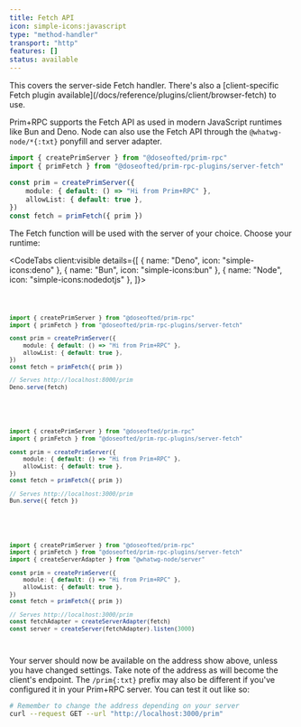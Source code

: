 ```yaml
---
title: Fetch API
icon: simple-icons:javascript
type: "method-handler"
transport: "http"
features: []
status: available
---
```



<Aside>
	This covers the server-side Fetch handler. There's also a [client-specific Fetch plugin
	available](/docs/reference/plugins/client/browser-fetch) to use.
</Aside>

Prim+RPC supports the Fetch API as used in modern JavaScript runtimes like Bun and Deno. Node can also use the Fetch API
through the `@whatwg-node/*{:txt}` ponyfill and server adapter.

<CodeFile filename="server/index.ts">

```typescript {2,8}
import { createPrimServer } from "@doseofted/prim-rpc"
import { primFetch } from "@doseofted/prim-rpc-plugins/server-fetch"

const prim = createPrimServer({
	module: { default: () => "Hi from Prim+RPC" },
	allowList: { default: true },
})
const fetch = primFetch({ prim })
```

</CodeFile>

The Fetch function will be used with the server of your choice. Choose your runtime:

<CodeTabs client:visible details={[
		{ name: "Deno", icon: "simple-icons:deno" },
		{ name: "Bun", icon: "simple-icons:bun" },
		{ name: "Node", icon: "simple-icons:nodedotjs" },
  ]}>

<Code slot="$tab0">

```typescript {10-11}
import { createPrimServer } from "@doseofted/prim-rpc"
import { primFetch } from "@doseofted/prim-rpc-plugins/server-fetch"

const prim = createPrimServer({
	module: { default: () => "Hi from Prim+RPC" },
	allowList: { default: true },
})
const fetch = primFetch({ prim })

// Serves http://localhost:8000/prim
Deno.serve(fetch)
```

</Code>

<Code slot="$tab1">

```typescript {10-11}
import { createPrimServer } from "@doseofted/prim-rpc"
import { primFetch } from "@doseofted/prim-rpc-plugins/server-fetch"

const prim = createPrimServer({
	module: { default: () => "Hi from Prim+RPC" },
	allowList: { default: true },
})
const fetch = primFetch({ prim })

// Serves http://localhost:3000/prim
Bun.serve({ fetch })
```

</Code>

<Code slot="$tab3">

```typescript {3,11-13}
import { createPrimServer } from "@doseofted/prim-rpc"
import { primFetch } from "@doseofted/prim-rpc-plugins/server-fetch"
import { createServerAdapter } from "@whatwg-node/server"

const prim = createPrimServer({
	module: { default: () => "Hi from Prim+RPC" },
	allowList: { default: true },
})
const fetch = primFetch({ prim })

// Serves http://localhost:3000/prim
const fetchAdapter = createServerAdapter(fetch)
const server = createServer(fetchAdapter).listen(3000)
```

</Code>

</CodeTabs>

Your server should now be available on the address show above, unless you have changed settings. Take note of the
address as will become the client's endpoint. The `/prim{:txt}` prefix may also be different if you've configured it in
your Prim+RPC server. You can test it out like so:

<CodeFile>

```zsh
# Remember to change the address depending on your server
curl --request GET --url "http://localhost:3000/prim"
```

</CodeFile>
